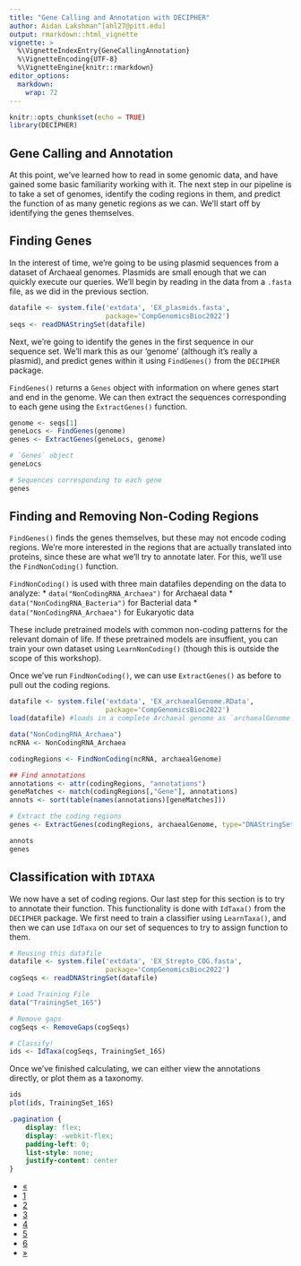 ```yaml
---
title: "Gene Calling and Annotation with DECIPHER"
author: Aidan Lakshman^[ahl27@pitt.edu]
output: rmarkdown::html_vignette
vignette: >
  %\VignetteIndexEntry{GeneCallingAnnotation}
  %\VignetteEncoding{UTF-8}
  %\VignetteEngine{knitr::rmarkdown}
editor_options: 
  markdown: 
    wrap: 72
---
```


```r
knitr::opts_chunk$set(echo = TRUE)
library(DECIPHER)
```

## Gene Calling and Annotation

At this point, we've learned how to read in some genomic data, and have gained
some basic familiarity working with it. The next step in our pipeline is to 
take a set of genomes, identify the coding regions in them, and predict the function
of as many genetic regions as we can. We'll start off by identifying the genes themselves.


## Finding Genes

In the interest of time, we're going to be using plasmid sequences from a 
dataset of Archaeal genomes. Plasmids are small enough that we can quickly execute
our queries. We'll begin by reading in the data from a `.fasta` file, as we did
in the previous section.

```r
datafile <- system.file('extdata', 'EX_plasmids.fasta', 
                        package='CompGenomicsBioc2022')
seqs <- readDNAStringSet(datafile)
```

Next, we're going to identify the genes in the first sequence in our sequence set.
We'll mark this as our 'genome' (although it's really a plasmid), and predict
genes within it using `FindGenes()` from the `DECIPHER` package. 

`FindGenes()` returns a `Genes` object with information on where genes start and 
end in the genome. We can then extract the sequences corresponding to each gene
using the `ExtractGenes()` function. 

```r
genome <- seqs[1]
geneLocs <- FindGenes(genome)
genes <- ExtractGenes(geneLocs, genome)
```
```r
# `Genes` object
geneLocs

# Sequences corresponding to each gene
genes
```


## Finding and Removing Non-Coding Regions

`FindGenes()` finds the genes themselves, but these may not encode coding regions.
We're more interested in the regions that are actually translated into proteins,
since these are what we'll try to annotate later. For this, we'll use the 
`FindNonCoding()` function. 

`FindNonCoding()` is used with three main datafiles depending on the data to analyze:
* `data("NonCodingRNA_Archaea")` for Archaeal data
* `data("NonCodingRNA_Bacteria")` for Bacterial data
* `data("NonCodingRNA_Archaea")` for Eukaryotic data

These include pretrained models with common non-coding patterns for the relevant 
domain of life. If these pretrained models are insuffient, you can train your own
dataset using `LearnNonCoding()` (though this is outside the scope of this workshop).


Once we've run `FindNonCoding()`, we can use `ExtractGenes()` as before to pull
out the coding regions.

```r
datafile <- system.file('extdata', 'EX_archaealGenome.RData', 
                        package='CompGenomicsBioc2022')
load(datafile) #loads in a complete Archaeal genome as `archaealGenome`

data("NonCodingRNA_Archaea")
ncRNA <- NonCodingRNA_Archaea

codingRegions <- FindNonCoding(ncRNA, archaealGenome)

## Find annotations 
annotations <- attr(codingRegions, "annotations")
geneMatches <- match(codingRegions[,"Gene"], annotations)
annots <- sort(table(names(annotations)[geneMatches]))

# Extract the coding regions
genes <- ExtractGenes(codingRegions, archaealGenome, type="DNAStringSet")
```
```r
annots
genes
```


## Classification with `IDTAXA`

We now have a set of coding regions. Our last step for this section is to try
to annotate their function. This functionality is done with `IdTaxa()` from the 
`DECIPHER` package. We first need to train a classifier using `LearnTaxa()`, and
then we can use `IdTaxa` on our set of sequences to try to assign function
to them.

```r
# Reusing this datafile
datafile <- system.file('extdata', 'EX_Strepto_COG.fasta', 
                        package='CompGenomicsBioc2022')
cogSeqs <- readDNAStringSet(datafile) 

# Load Training File
data("TrainingSet_16S")

# Remove gaps
cogSeqs <- RemoveGaps(cogSeqs)

# Classify!
ids <- IdTaxa(cogSeqs, TrainingSet_16S)
```

Once we've finished calculating, we can either view the annotations directly,
or plot them as a taxonomy.

```r
ids
plot(ids, TrainingSet_16S)
```

```css
.pagination {
    display: flex;
    display: -webkit-flex;
    padding-left: 0;
    list-style: none;
    justify-content: center
}
```

<div class="center">
  <ul class="pagination pagination-lg">
    <li class="page-item">
      <a class="page-link" href="https://www.ahl27.com/CompGenomicsBioc2022/articles/LoadingGenomeData.html">&laquo;</a>
    </li>
    <li class="page-item">
      <a class="page-link" href="https://www.ahl27.com/CompGenomicsBioc2022/articles/Setup.html">1</a>
    </li>
    <li class="page-item">
      <a class="page-link" href="https://www.ahl27.com/CompGenomicsBioc2022/articles/LoadingGenomeData.html">2</a>
    </li>
    <li class="page-item active">
      <a class="page-link" href="https://www.ahl27.com/CompGenomicsBioc2022/articles/GeneCallingAnnotation.html">3</a>
    </li>
    <li class="page-item">
      <a class="page-link" href="https://www.ahl27.com/CompGenomicsBioc2022/articles/FindingCOGs.html">4</a>
    </li>
    <li class="page-item">
      <a class="page-link" href="https://www.ahl27.com/CompGenomicsBioc2022/articles/ConstructingPhylogenies.html">5</a>
    </li>
    <li class="page-item">
      <a class="page-link" href="https://www.ahl27.com/CompGenomicsBioc2022/articles/CoevolutionNetworks.html">6</a>
    </li>
    <li class="page-item">
      <a class="page-link" href="https://www.ahl27.com/CompGenomicsBioc2022/articles/FindingCOGs.html">&raquo;</a>
    </li>
  </ul>
</div>